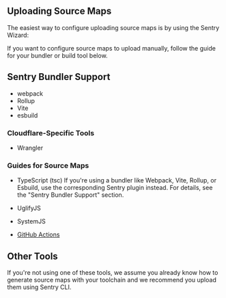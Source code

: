 ## Uploading Source Maps

The easiest way to configure uploading source maps is by using the Sentry Wizard:

<Include name="sourcemaps-wizard-instructions.mdx" />

If you want to configure source maps to upload manually, follow the guide for your bundler or build tool below.

## Sentry Bundler Support

- <PlatformLink to="/sourcemaps/uploading/webpack/">webpack</PlatformLink>
- <PlatformLink to="/sourcemaps/uploading/rollup/">Rollup</PlatformLink>
- <PlatformLink to="/sourcemaps/uploading/vite/">Vite</PlatformLink>
- <PlatformLink to="/sourcemaps/uploading/esbuild/">esbuild</PlatformLink>

### Cloudflare-Specific Tools

- <PlatformLink to="/sourcemaps/uploading/wrangler/">Wrangler</PlatformLink>

### Guides for Source Maps

- <PlatformLink to="/sourcemaps/uploading/typescript/">
    TypeScript (tsc)
  </PlatformLink>

  <Alert>
    If you're using a bundler like Webpack, Vite, Rollup, or Esbuild, use the
    corresponding Sentry plugin instead. For details, see the "Sentry Bundler Support" section.
  </Alert>

- <PlatformLink to="/sourcemaps/uploading/uglifyjs/">UglifyJS</PlatformLink>
- <PlatformLink to="/sourcemaps/uploading/systemjs/">SystemJS</PlatformLink>
- [GitHub Actions](/product/releases/setup/release-automation/github-actions/)

## Other Tools

If you're not using one of these tools, we assume you already know how to generate source maps with your toolchain and we recommend you upload them using <PlatformLink to="/sourcemaps/uploading/cli/">Sentry CLI</PlatformLink>.
